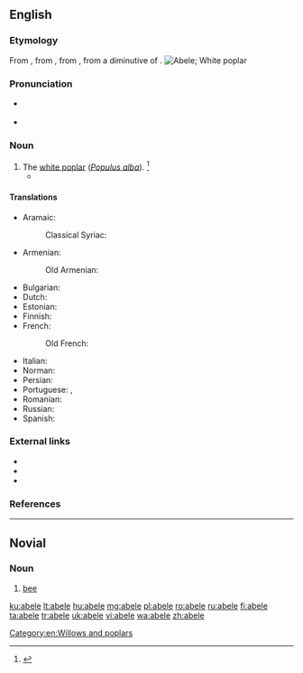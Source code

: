 {{also|Abele|ābele|ābelē}}
==English==
{{wikipedia|Populus alba}}

===Etymology===
From {{etyl|nl|en}} {{m|nl|abeel}}, from {{etyl|dum|en}}, from {{etyl|nrf|en}} {{m|nrf|abiel}}, from a diminutive of {{etyl|la|en}} {{m|la|albus||white}}.
[[Image:Czajecice tree 20060812 1401.jpg|thumb|Abele; White poplar]]

===Pronunciation===
* {{a|RP}} {{IPA|/əˈbiːl/|/ə.ˈbeɪl/|/ˈeɪ.bl̩/|lang=en}}
* {{a|US}} {{IPA|/əˈbil/|/ə.ˈbeɪl/|/ˈeɪ.bl̩/|lang=en}}

===Noun===
{{en-noun}}

# The [[white poplar]] (''[[Populus alba]]''). {{defdate|First attested around 1150 to 1350.}}<ref>{{R:SOED5|page=3}}</ref>
#* {{quote-book|author=Mrs. Browning|passage=Six '''abeles''' i' the churchyard grow}}

====Translations====
{{trans-top|the white poplar, Populus alba}}
* Aramaic:
*: Classical Syriac: {{t|syc|ܚܘܪܐ|m|sc=Syrc}}
* Armenian:
*: Old Armenian: {{t|xcl|կաղամախ}}
* Bulgarian: {{t|bg|бяла топола}}
* Dutch: {{t+|nl|abeel|m}}
* Estonian: {{t|et|hõbepappel}}
* Finnish: {{t+|fi|hopeapoppeli}}
* French:
*: Old French: {{t|fro|abel|m}}
{{trans-mid}}
* Italian: {{t|it|gattice|m}}
* Norman: {{t|nrf|blianc-bouais|m}}
* Persian: {{t|fa|سفیدپلت|tr=sefidpalat|sc=fa-Arab}}
* Portuguese: {{t|pt|choupo branco|m}}, {{t|pt|álamo branco|m}}
* Romanian: {{t|ro|plop alb|m}}
* Russian: {{t|ru|то́поль бе́лый|m}}
* Spanish: {{t+|es|álamo blanco|m}}
{{trans-bottom}}

===External links===
* {{pedialite|Populus alba}}
* {{commonslite|Populus alba}}
* {{specieslite|Populus alba}}

===References===
<references/>

[[Category:en:Willows and poplars]]

----

==Novial==

===Noun===
{{nov-noun}}

# [[bee]]

[[ku:abele]]
[[lt:abele]]
[[hu:abele]]
[[mg:abele]]
[[pl:abele]]
[[ro:abele]]
[[ru:abele]]
[[fi:abele]]
[[ta:abele]]
[[tr:abele]]
[[uk:abele]]
[[vi:abele]]
[[wa:abele]]
[[zh:abele]]